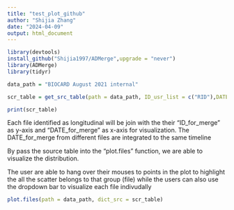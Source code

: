 ```yaml
---
title: "test_plot_github"
author: "Shijia Zhang"
date: "2024-04-09"
output: html_document
---
```


```r
library(devtools)
install_github("Shijia1997/ADMerge",upgrade = "never")
library(ADMerge)
library(tidyr)
```

```r
data_path = "BIOCARD August 2021 internal"

scr_table = get_src_table(path = data_path, ID_usr_list = c("RID"),DATE_usr_list = c("VISDATE","EXAMDATE"))

print(scr_table)
```

Each file identified as longitudinal will be join with the their "ID_for_merge" as y-axis and "DATE_for_merge" as x-axis for visualization. The DATE_for_merge from different files are integrated to the same timeline

By pass the source table into the "plot.files" function, we are able to visualize the distribution.

The user are able to hang over their mouses to points in the plot to highlight the all the scatter belongs to that group (file) while the users can also use the dropdown bar to visualize each file indivudally

```r
plot.files(path = data_path, dict_src = scr_table)
```

